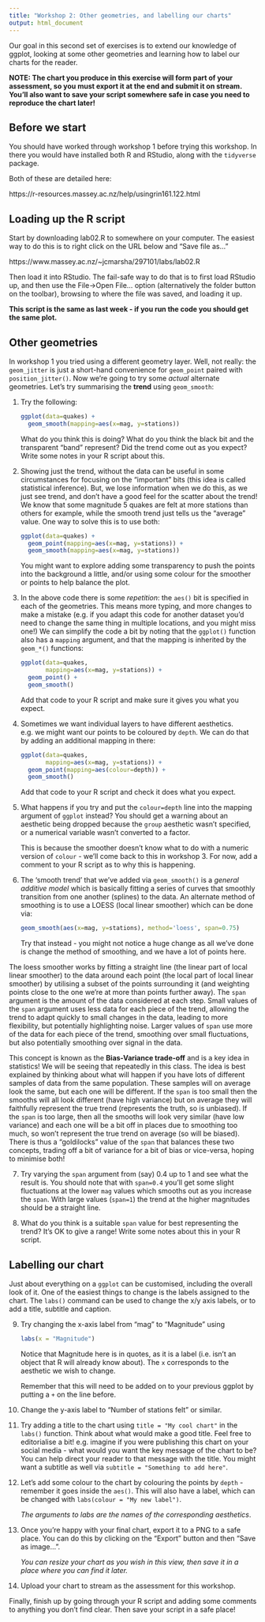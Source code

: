 ```yaml
---
title: "Workshop 2: Other geometries, and labelling our charts"
output: html_document
---
```


Our goal in this second set of exercises is to extend our knowledge of ggplot, looking at some other geometries and
learning how to label our charts for the reader.

**NOTE: The chart you produce in this exercise will form part of your assessment, so you must export it at the end and submit it on stream. You'll also want to save your script somewhere safe in case you need to reproduce the chart later!**

## Before we start

You should have worked through workshop 1 before trying this workshop. In there you would have installed both R and RStudio, along with the `tidyverse` package.

Both of these are detailed here:

https://r-resources.massey.ac.nz/help/usingrin161.122.html

## Loading up the R script

Start by downloading lab02.R to somewhere on your computer. The easiest way to do this is to right click on the URL below and "Save file as..."

https://www.massey.ac.nz/~jcmarsha/297101/labs/lab02.R

Then load it into RStudio. The fail-safe way to do that is to first load RStudio up, and then use the File->Open File... option (alternatively the folder button on the toolbar), browsing to where the file was saved, and loading it up.

**This script is the same as last week - if you run the code you should get the same plot.**

## Other geometries

In workshop 1 you tried using a different geometry layer. Well, not really: the `geom_jitter` is just a short-hand convenience for `geom_point` paired with `position_jitter()`. Now we're going to try some *actual* alternate geometries. Let's try summarising the **trend** using `geom_smooth`:

1. Try the following:

    ```r
    ggplot(data=quakes) +
      geom_smooth(mapping=aes(x=mag, y=stations))
    ```
    
    What do you think this is doing? What do you think the black bit and the transparent "band" represent? Did the trend come out as you expect? Write some notes in your R script about this.
    
2. Showing just the trend, without the data can be useful in some circumstances for focusing on the "important" bits (this idea is called statistical inference). But, we lose information when we do this, as we just see trend, and don't have a good feel for the scatter about the trend! We know that some magnitude 5 quakes are felt at more stations than others for example, while the smooth trend just tells us the "average" value. One way to solve this is to use both:

    ```r
    ggplot(data=quakes) +
      geom_point(mapping=aes(x=mag, y=stations)) +
      geom_smooth(mapping=aes(x=mag, y=stations))
    ```
    
    You might want to explore adding some transparency to push the points into the background a little, and/or using some colour for the smoother or points to help balance the plot.

3. In the above code there is some *repetition*: the `aes()` bit is specified in each of the geometries. This means more typing, and more changes to make a mistake (e.g. if you adapt this code for another dataset you'd need to change the same thing in multiple locations, and you might miss one!) We can simplify the code a bit by noting that the `ggplot()` function also has a `mapping` argument, and that the mapping is inherited by the `geom_*()` functions:

    ```r
    ggplot(data=quakes,
           mapping=aes(x=mag, y=stations)) +
      geom_point() +
      geom_smooth()
    ```

    Add that code to your R script and make sure it gives you what you expect.
    
4. Sometimes we want individual layers to have different aesthetics. e.g. we might want our points to be coloured by `depth`. We can do that by adding an additional mapping in there:

    ```r
    ggplot(data=quakes,
           mapping=aes(x=mag, y=stations)) +
      geom_point(mapping=aes(colour=depth)) +
      geom_smooth()
    ```
    
    Add that code to your R script and check it does what you expect.

5. What happens if you try and put the `colour=depth` line into the mapping argument of `ggplot` instead? You should get a warning about an aesthetic being dropped because the `group` aesthetic wasn't specified, or a numerical variable wasn't converted to a factor.

    This is because the smoother doesn't know what to do with a numeric version of `colour` - we'll come back to this in workshop 3. For now, add a comment to your R script as to why this is happening.

6. The 'smooth trend' that we've added via `geom_smooth()` is a *general additive model* which is basically fitting a series of curves that smoothly transition from one another (splines) to the data. An alternate method of smoothing is to use a LOESS (local linear smoother) which can be done via:

    ```r
    geom_smooth(aes(x=mag, y=stations), method='loess', span=0.75)
    ```
    
    Try that instead - you might not notice a huge change as all we've done is change the method of smoothing, and we have a lot of points here.
    
The loess smoother works by fitting a straight line (the linear part of local linear smoother) to the data around each point (the local part of local linear smoother) by utilising a subset of the points surrounding it (and weighting points close to the one we're at more than points further away). The `span` argument is the amount of the data considered at each step. Small values of the `span` argument uses less data for each piece of the trend, allowing the trend to adapt quickly to small changes in the data, leading to more flexibility, but potentially highlighting noise. Larger values of `span` use more of the data for each piece of the trend, smoothing over small fluctuations, but also potentially smoothing over signal in the data.

This concept is known as the **Bias-Variance trade-off** and is a key idea in statistics! We will be seeing that repeatedly in this class. The idea is best explained by thinking about what will happen if you have lots of different samples of data from the same population. These samples will on average look the same, but each one will be different. If the `span` is too small then the smooths will all look different (have high variance) but on average they will faithfully represent the true trend (represents the truth, so is unbiased). If the `span` is too large, then all the smooths will look very similar (have low variance) and each one will be a bit off in places due to smoothing too much, so won't represent the true trend on average (so will be biased). There is thus a "goldilocks" value of the `span` that balances these two concepts, trading off a bit of variance for a bit of bias or vice-versa, hoping to minimise both!

7. Try varying the `span` argument from (say) 0.4 up to 1 and see what the result is. You should note that with `span=0.4` you'll get some slight fluctuations at the lower `mag` values which smooths out as you increase the `span`. With large values (`span=1`) the trend at the higher magnitudes should be a straight line.

8. What do you think is a suitable `span` value for best representing the trend? It's OK to give a range! Write some notes about this in your R script.

## Labelling our chart

Just about everything on a `ggplot` can be customised, including the overall look of it. One of the easiest things to change is the labels assigned to the chart. The `labs()` command can be used to change the x/y axis labels, or to add a title, subtitle and caption.

9. Try changing the x-axis label from "mag" to "Magnitude" using

    ```r
    labs(x = "Magnitude")
    ```
    
    Notice that Magnitude here is in quotes, as it is a label (i.e. isn't an object that R will already know about). The `x` corresponds to the aesthetic we wish to change.
    
    Remember that this will need to be added on to your previous ggplot by putting a `+` on the line before.
    
10. Change the y-axis label to "Number of stations felt" or similar.

11. Try adding a title to the chart using `title = "My cool chart"` in the `labs()` function. Think about what would make a good title. Feel free to editorialise a bit! e.g. imagine if you were publishing this chart on your social media - what would you want the key message of the chart to be? You can help direct your reader to that message with the title. You might want a subtitle as well via `subtitle = "Something to add here"`.

12. Let's add some colour to the chart by colouring the points by `depth` - remember it goes inside the `aes()`. This will also have a label, which can be changed with `labs(colour = "My new label")`.

    *The arguments to labs are the names of the corresponding aesthetics*.

13. Once you're happy with your final chart, export it to a PNG to a safe place. You can do this by clicking on the "Export" button and then "Save as image...".

    *You can resize your chart as you wish in this view, then save it in a place where you can find it later.*

14. Upload your chart to stream as the assessment for this workshop.

Finally, finish up by going through your R script and adding some comments to anything you don't find clear. Then save your script in a safe place!
